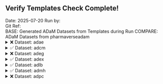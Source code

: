 ## Verify Templates Check Complete! 

Date:  2025-07-20 
Run by:   
Git Ref:   
BASE:  Generated ADaM Datasets from Templates during Run 
COMPARE:  ADaM Datasets from pharmaverseadam  
<details>
<summary>❌ Dataset: adae</summary>


```

Differences found between the objects!

Summary of BASE and COMPARE
  ==================================================================
    PROPERTY             BASE                       COMP            
  ------------------------------------------------------------------
      Name         get(comp_dataset)          get(new_dataset)      
     Class     "tbl_df, tbl, data.frame"  "tbl_df, tbl, data.frame" 
    Rows(#)              1191                       1191            
   Columns(#)             107                        105            
  ------------------------------------------------------------------


There are columns in BASE that are not in COMPARE !!
  =========
   COLUMNS 
  ---------
   DOSEON  
    DOSEU  
  ---------


```

</details>

<details>
<summary>✅ Dataset: adcm</summary>


```

No issues were found!
```

</details>

<details>
<summary>❌ Dataset: adeg</summary>


```

Differences found between the objects!

Summary of BASE and COMPARE
  ==================================================================
    PROPERTY             BASE                       COMP            
  ------------------------------------------------------------------
      Name         get(comp_dataset)          get(new_dataset)      
     Class     "tbl_df, tbl, data.frame"  "tbl_df, tbl, data.frame" 
    Rows(#)              78756                      78756           
   Columns(#)             108                        108            
  ------------------------------------------------------------------


Not all Values Compared Equal
First 10 of 12 rows are shown in table below
  =============================
   Variable  No of Differences 
  -----------------------------
     ADY           19159       
   BASETYPE        78756       
    ABLFL           7112       
     BASE          76493       
    BNRIND         25393       
     CHG           43252       
     PCHG          43252       
   ANL01FL         35526       
   AVALCAT1        43828       
   CHGCAT1         24784       
  -----------------------------


First 10 of 19159 rows are shown in table below
  ========================================
   VARIABLE  ..ROWNUMBER..  BASE  COMPARE 
  ----------------------------------------
     ADY          15         -7     NA    
     ADY          19         -2     NA    
     ADY          23          1     NA    
     ADY          27         13     NA    
     ADY          31         15     NA    
     ADY          35         29     NA    
     ADY          39         31     NA    
     ADY          43         42     NA    
     ADY          47         63     NA    
     ADY          51         84     NA    
  ----------------------------------------


First 10 of 78756 rows are shown in table below
  ====================================================
   VARIABLE  ..ROWNUMBER..        BASE        COMPARE 
  ----------------------------------------------------
   BASETYPE        1        "BASELINE DAY 1"   LAST   
   BASETYPE        2        "BASELINE DAY 1"   LAST   
   BASETYPE        3        "BASELINE DAY 1"   LAST   
   BASETYPE        4        "BASELINE DAY 1"   LAST   
   BASETYPE        5        "BASELINE DAY 1"   LAST   
   BASETYPE        6        "BASELINE DAY 1"   LAST   
   BASETYPE        7        "BASELINE DAY 1"   LAST   
   BASETYPE        8        "BASELINE DAY 1"   LAST   
   BASETYPE        9        "BASELINE DAY 1"   LAST   
   BASETYPE       10        "BASELINE DAY 1"   LAST   
  ----------------------------------------------------


First 10 of 7112 rows are shown in table below
  ========================================
   VARIABLE  ..ROWNUMBER..  BASE  COMPARE 
  ----------------------------------------
    ABLFL          20       <NA>     Y    
    ABLFL          21       <NA>     Y    
    ABLFL          22       <NA>     Y    
    ABLFL          23        Y     <NA>   
    ABLFL          76       <NA>     Y    
    ABLFL          77       <NA>     Y    
    ABLFL          78       <NA>     Y    
    ABLFL          79        Y     <NA>   
    ABLFL         132       <NA>     Y    
    ABLFL         133       <NA>     Y    
  ----------------------------------------


First 10 of 76493 rows are shown in table below
  ============================================
   VARIABLE  ..ROWNUMBER..    BASE    COMPARE 
  --------------------------------------------
     BASE         12        73.66667    73    
     BASE         13        73.66667    83    
     BASE         14        73.66667    65    
     BASE         15        73.66667    NA    
     BASE         16        73.66667    73    
     BASE         17        73.66667    83    
     BASE         18        73.66667    65    
     BASE         19        73.66667    NA    
     BASE         20        73.66667    73    
     BASE         21        73.66667    83    
  --------------------------------------------


First 10 of 25393 rows are shown in table below
  ==========================================
   VARIABLE  ..ROWNUMBER..   BASE   COMPARE 
  ------------------------------------------
    BNRIND        15        NORMAL   <NA>   
    BNRIND        19        NORMAL   <NA>   
    BNRIND        23        NORMAL   <NA>   
    BNRIND        27        NORMAL   <NA>   
    BNRIND        31        NORMAL   <NA>   
    BNRIND        35        NORMAL   <NA>   
    BNRIND        39        NORMAL   <NA>   
    BNRIND        43        NORMAL   <NA>   
    BNRIND        47        NORMAL   <NA>   
    BNRIND        51        NORMAL   <NA>   
  ------------------------------------------


First 10 of 43252 rows are shown in table below
  ===============================================
   VARIABLE  ..ROWNUMBER..     BASE      COMPARE 
  -----------------------------------------------
     CHG          28        -10.6666667    -10   
     CHG          29          9.3333333      0   
     CHG          30         -7.6666667      1   
     CHG          31         -3.0000000     NA   
     CHG          32        -12.6666667    -12   
     CHG          33         -8.6666667    -18   
     CHG          34          0.3333333      9   
     CHG          35         -7.0000000     NA   
     CHG          40         -9.6666667     -9   
     CHG          41         -9.6666667    -19   
  -----------------------------------------------


First 10 of 43252 rows are shown in table below
  ==================================================
   VARIABLE  ..ROWNUMBER..     BASE       COMPARE   
  --------------------------------------------------
     PCHG         28        -14.4796380  -13.698630 
     PCHG         29         12.6696833    0.000000 
     PCHG         30        -10.4072398    1.538462 
     PCHG         31         -4.0723982          NA 
     PCHG         32        -17.1945701  -16.438356 
     PCHG         33        -11.7647059  -21.686747 
     PCHG         34          0.4524887   13.846154 
     PCHG         35         -9.5022624          NA 
     PCHG         40        -13.1221719  -12.328767 
     PCHG         41        -13.1221719  -22.891566 
  --------------------------------------------------


First 10 of 35526 rows are shown in table below
  ========================================
   VARIABLE  ..ROWNUMBER..  BASE  COMPARE 
  ----------------------------------------
   ANL01FL         3        <NA>     Y    
   ANL01FL         4        <NA>     Y    
   ANL01FL         5        <NA>     Y    
   ANL01FL         6        <NA>     Y    
   ANL01FL         7        <NA>     Y    
   ANL01FL         8        <NA>     Y    
   ANL01FL         9        <NA>     Y    
   ANL01FL        10        <NA>     Y    
   ANL01FL        11        <NA>     Y    
   ANL01FL        23         Y     <NA>   
  ----------------------------------------


First 10 of 43828 rows are shown in table below
  ===========================================================
   VARIABLE  ..ROWNUMBER..       BASE           COMPARE      
  -----------------------------------------------------------
   AVALCAT1       68         "<= 450 ms"     "<= 450 msec"   
   AVALCAT1       69        ">450<=480 ms"  ">450<=480 msec" 
   AVALCAT1       70         "<= 450 ms"     "<= 450 msec"   
   AVALCAT1       71         "<= 450 ms"     "<= 450 msec"   
   AVALCAT1       72        ">450<=480 ms"  ">450<=480 msec" 
   AVALCAT1       73          ">500 ms"       ">500 msec"    
   AVALCAT1       74         "<= 450 ms"     "<= 450 msec"   
   AVALCAT1       75         "<= 450 ms"     "<= 450 msec"   
   AVALCAT1       76        ">450<=480 ms"  ">450<=480 msec" 
   AVALCAT1       77        ">450<=480 ms"  ">450<=480 msec" 
  -----------------------------------------------------------


First 10 of 24784 rows are shown in table below
  =======================================================
   VARIABLE  ..ROWNUMBER..      BASE         COMPARE     
  -------------------------------------------------------
   CHGCAT1        84         "<= 30 ms"    "<= 30 msec"  
   CHGCAT1        85        ">30<=60 ms"  ">30<=60 msec" 
   CHGCAT1        86          ">60 ms"      ">60 msec"   
   CHGCAT1        87        ">30<=60 ms"       <NA>      
   CHGCAT1        88         "<= 30 ms"    "<= 30 msec"  
   CHGCAT1        89        ">30<=60 ms"   "<= 30 msec"  
   CHGCAT1        90          ">60 ms"      ">60 msec"   
   CHGCAT1        91         "<= 30 ms"        <NA>      
   CHGCAT1        96         "<= 30 ms"    "<= 30 msec"  
   CHGCAT1        97         "<= 30 ms"    "<= 30 msec"  
  -------------------------------------------------------


First 10 of 10955 rows are shown in table below
  ========================================
   VARIABLE  ..ROWNUMBER..  BASE  COMPARE 
  ----------------------------------------
   CHGCAT1N        87        2      NA    
   CHGCAT1N        89        2       1    
   CHGCAT1N        91        1      NA    
   CHGCAT1N        99        2      NA    
   CHGCAT1N       100        3       2    
   CHGCAT1N       101        2       1    
   CHGCAT1N       103        2      NA    
   CHGCAT1N       107        1      NA    
   CHGCAT1N       110        2       3    
   CHGCAT1N       111        1      NA    
  ----------------------------------------


First 10 of 65742 rows are shown in table below
  ===================================================================
   VARIABLE  ..ROWNUMBER..         BASE               COMPARE        
  -------------------------------------------------------------------
    PARAM         68        "QT Duration (ms)"  "QT Duration (msec)" 
    PARAM         69        "QT Duration (ms)"  "QT Duration (msec)" 
    PARAM         70        "QT Duration (ms)"  "QT Duration (msec)" 
    PARAM         71        "QT Duration (ms)"  "QT Duration (msec)" 
    PARAM         72        "QT Duration (ms)"  "QT Duration (msec)" 
    PARAM         73        "QT Duration (ms)"  "QT Duration (msec)" 
    PARAM         74        "QT Duration (ms)"  "QT Duration (msec)" 
    PARAM         75        "QT Duration (ms)"  "QT Duration (msec)" 
    PARAM         76        "QT Duration (ms)"  "QT Duration (msec)" 
    PARAM         77        "QT Duration (ms)"  "QT Duration (msec)" 
  -------------------------------------------------------------------


```

</details>

<details>
<summary>✅ Dataset: adex</summary>


```

No issues were found!
```

</details>

<details>
<summary>✅ Dataset: adlb</summary>


```

No issues were found!
```

</details>

<details>
<summary>✅ Dataset: admh</summary>


```

No issues were found!
```

</details>

<details>
<summary>❌ Dataset: adpc</summary>


```

